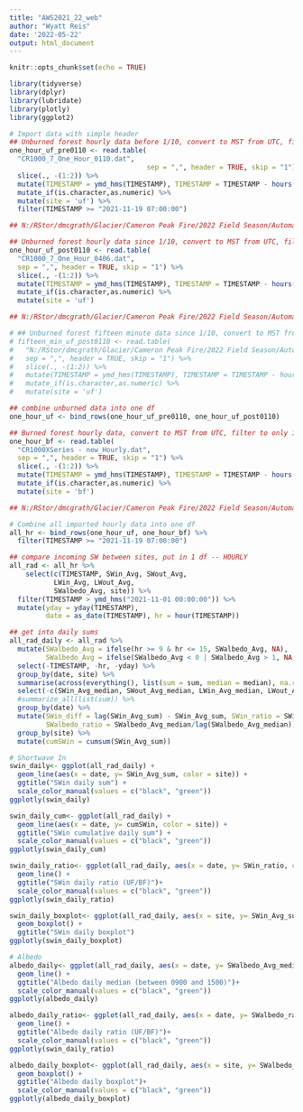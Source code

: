 ```yaml
---
title: "AWS2021_22_web"
author: "Wyatt Reis"
date: '2022-05-22'
output: html_document
---
```

```r
knitr::opts_chunk$set(echo = TRUE)

library(tidyverse)
library(dplyr)
library(lubridate)
library(plotly)
library(ggplot2)
```

```r
# Import data with simple header
## Unburned forest hourly data before 1/10, convert to MST from UTC, filter to only include data since 11/19/2021 14:00:00
one_hour_uf_pre0110 <- read.table(
  "CR1000_7_One_Hour_0110.dat",
                                  sep = ",", header = TRUE, skip = "1") %>%
  slice(., -(1:2)) %>%
  mutate(TIMESTAMP = ymd_hms(TIMESTAMP), TIMESTAMP = TIMESTAMP - hours(7)) %>%
  mutate_if(is.character,as.numeric) %>%
  mutate(site = 'uf') %>%
  filter(TIMESTAMP >= "2021-11-19 07:00:00")

## N:/RStor/dmcgrath/Glacier/Cameron Peak Fire/2022 Field Season/Automated Data/Unburned/Data_220110/

## Unburned forest hourly data since 1/10, convert to MST from UTC, filter to only include data since 11/19/2021 14:00:00
one_hour_uf_post0110 <- read.table(
  "CR1000_7_One_Hour_0406.dat",
  sep = ",", header = TRUE, skip = "1") %>%
  slice(., -(1:2)) %>%
  mutate(TIMESTAMP = ymd_hms(TIMESTAMP), TIMESTAMP = TIMESTAMP - hours(7)) %>%
  mutate_if(is.character,as.numeric) %>%
  mutate(site = 'uf') 

## N:/RStor/dmcgrath/Glacier/Cameron Peak Fire/2022 Field Season/Automated Data/Unburned/Data_220406/

# ## Unburned forest fifteen minute data since 1/10, convert to MST from UTC, filter to only include data since 11/19/2021 14:00:00
# fifteen_min_uf_post0110 <- read.table(
#   "N:/RStor/dmcgrath/Glacier/Cameron Peak Fire/2022 Field Season/Automated Data/Unburned/Data_220406/CR1000_7_Fifteen_Minute.dat",
#   sep = ",", header = TRUE, skip = "1") %>%
#   slice(., -(1:2)) %>%
#   mutate(TIMESTAMP = ymd_hms(TIMESTAMP), TIMESTAMP = TIMESTAMP - hours(7)) %>%
#   mutate_if(is.character,as.numeric) %>%
#   mutate(site = 'uf') 

## combine unburned data into one df
one_hour_uf <- bind_rows(one_hour_uf_pre0110, one_hour_uf_post0110)

## Burned forest hourly data, convert to MST from UTC, filter to only include data since 11/19/2021 14:00:00
one_hour_bf <- read.table(
  "CR1000XSeries - new_Hourly.dat",
  sep = ",", header = TRUE, skip = "1") %>%
  slice(., -(1:2)) %>%
  mutate(TIMESTAMP = ymd_hms(TIMESTAMP), TIMESTAMP = TIMESTAMP - hours(7)) %>%
  mutate_if(is.character,as.numeric) %>%
  mutate(site = 'bf')

## N:/RStor/dmcgrath/Glacier/Cameron Peak Fire/2022 Field Season/Automated Data/Burned/Data_220406/

# Combine all imported hourly data into one df
all_hr <- bind_rows(one_hour_uf, one_hour_bf) %>%
  filter(TIMESTAMP >= "2021-11-19 07:00:00")
```

```r
## compare incoming SW between sites, put in 1 df -- HOURLY
all_rad <- all_hr %>%
    select(c(TIMESTAMP, SWin_Avg, SWout_Avg, 
           LWin_Avg, LWout_Avg,
           SWalbedo_Avg, site)) %>%
  filter(TIMESTAMP > ymd_hms("2021-11-01 00:00:00")) %>%
  mutate(yday = yday(TIMESTAMP),
         date = as_date(TIMESTAMP), hr = hour(TIMESTAMP))

## get into daily sums
all_rad_daily <- all_rad %>%
  mutate(SWalbedo_Avg = ifelse(hr >= 9 & hr <= 15, SWalbedo_Avg, NA), 
         SWalbedo_Avg = ifelse(SWalbedo_Avg < 0 | SWalbedo_Avg > 1, NA, SWalbedo_Avg)) %>%
  select(-TIMESTAMP, -hr, -yday) %>%
  group_by(date, site) %>%
  summarise(across(everything(), list(sum = sum, median = median), na.rm = TRUE)) %>%
  select(-c(SWin_Avg_median, SWout_Avg_median, LWin_Avg_median, LWout_Avg_median, SWalbedo_Avg_sum)) %>%
  #summarize_all(list(sum)) %>%
  group_by(date) %>%
  mutate(SWin_diff = lag(SWin_Avg_sum) - SWin_Avg_sum, SWin_ratio = SWin_Avg_sum/lag(SWin_Avg_sum),
         SWalbedo_ratio = SWalbedo_Avg_median/lag(SWalbedo_Avg_median)) %>%
  group_by(site) %>%
  mutate(cumSWin = cumsum(SWin_Avg_sum))
```

```r

# Shortwave In
swin_daily<- ggplot(all_rad_daily) +
  geom_line(aes(x = date, y= SWin_Avg_sum, color = site)) +
  ggtitle("SWin daily sum") +
  scale_color_manual(values = c("black", "green"))
ggplotly(swin_daily)

swin_daily_cum<- ggplot(all_rad_daily) +
  geom_line(aes(x = date, y= cumSWin, color = site)) +
  ggtitle("SWin cumulative daily sum") +
  scale_color_manual(values = c("black", "green"))
ggplotly(swin_daily_cum)

swin_daily_ratio<- ggplot(all_rad_daily, aes(x = date, y= SWin_ratio, color = site)) +
  geom_line() +
  ggtitle("SWin daily ratio (UF/BF)")+
  scale_color_manual(values = c("black", "green"))
ggplotly(swin_daily_ratio)

swin_daily_boxplot<- ggplot(all_rad_daily, aes(x = site, y= SWin_Avg_sum)) +
  geom_boxplot() +
  ggtitle("SWin daily boxplot")
ggplotly(swin_daily_boxplot)

```

```r
# Albedo
albedo_daily<- ggplot(all_rad_daily, aes(x = date, y= SWalbedo_Avg_median, color = site)) +
  geom_line() +
  ggtitle("Albedo daily median (between 0900 and 1500)")+
  scale_color_manual(values = c("black", "green"))
ggplotly(albedo_daily)

albedo_daily_ratio<- ggplot(all_rad_daily, aes(x = date, y= SWalbedo_ratio, color = site)) +
  geom_line() +
  ggtitle("Albedo daily ratio (UF/BF)")+
  scale_color_manual(values = c("black", "green"))
ggplotly(swin_daily_ratio)

albedo_daily_boxplot<- ggplot(all_rad_daily, aes(x = site, y= SWalbedo_Avg_median)) +
  geom_boxplot() +
  ggtitle("Albedo daily boxplot")+
  scale_color_manual(values = c("black", "green"))
ggplotly(albedo_daily_boxplot)

```